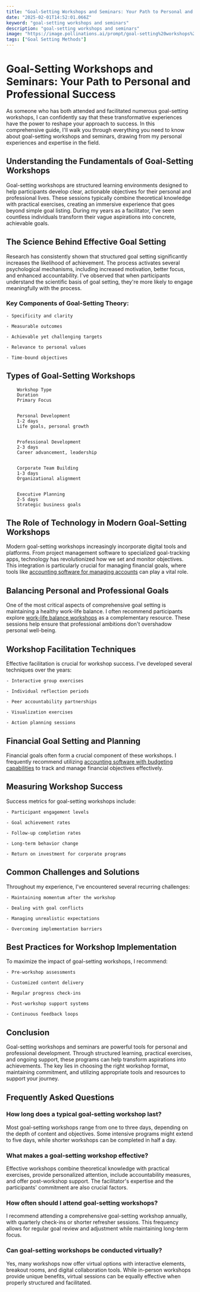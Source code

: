 ```yaml
---
title: "Goal-Setting Workshops and Seminars: Your Path to Personal and Professional Success"
date: "2025-02-01T14:52:01.066Z"
keyword: "goal-setting workshops and seminars"
description: "goal-setting workshops and seminars"
image: "https://image.pollinations.ai/prompt/goal-setting%20workshops%20and%20seminars%2C%20realistic%20photo%2C%20high%20quality%2C%204k?width=1024&height=1024&nologo=true"
tags: ["Goal Setting Methods"]
---
```


# Goal-Setting Workshops and Seminars: Your Path to Personal and Professional Success


As someone who has both attended and facilitated numerous goal-setting workshops, I can confidently say that these transformative experiences have the power to reshape your approach to success. In this comprehensive guide, I'll walk you through everything you need to know about goal-setting workshops and seminars, drawing from my personal experiences and expertise in the field.



## Understanding the Fundamentals of Goal-Setting Workshops


Goal-setting workshops are structured learning environments designed to help participants develop clear, actionable objectives for their personal and professional lives. These sessions typically combine theoretical knowledge with practical exercises, creating an immersive experience that goes beyond simple goal listing. During my years as a facilitator, I've seen countless individuals transform their vague aspirations into concrete, achievable goals.



## The Science Behind Effective Goal Setting


Research has consistently shown that structured goal setting significantly increases the likelihood of achievement. The process activates several psychological mechanisms, including increased motivation, better focus, and enhanced accountability. I've observed that when participants understand the scientific basis of goal setting, they're more likely to engage meaningfully with the process.



### Key Components of Goal-Setting Theory:


    - Specificity and clarity

    - Measurable outcomes

    - Achievable yet challenging targets

    - Relevance to personal values

    - Time-bound objectives



## Types of Goal-Setting Workshops



    
        Workshop Type
        Duration
        Primary Focus
    
    
        Personal Development
        1-2 days
        Life goals, personal growth
    
    
        Professional Development
        2-3 days
        Career advancement, leadership
    
    
        Corporate Team Building
        1-3 days
        Organizational alignment
    
    
        Executive Planning
        2-5 days
        Strategic business goals
    




## The Role of Technology in Modern Goal-Setting Workshops


Modern goal-setting workshops increasingly incorporate digital tools and platforms. From project management software to specialized goal-tracking apps, technology has revolutionized how we set and monitor objectives. This integration is particularly crucial for managing financial goals, where tools like [accounting software for managing accounts](https://productivityprospect.com/blog/accounting-software-for-managing-accounts-payable-and-receivable/) can play a vital role.



## Balancing Personal and Professional Goals


One of the most critical aspects of comprehensive goal setting is maintaining a healthy work-life balance. I often recommend participants explore [work-life balance workshops](https://productivityprospect.com/blog/work-life-balance-workshops-and-training/) as a complementary resource. These sessions help ensure that professional ambitions don't overshadow personal well-being.



## Workshop Facilitation Techniques


Effective facilitation is crucial for workshop success. I've developed several techniques over the years:




    - Interactive group exercises

    - Individual reflection periods

    - Peer accountability partnerships

    - Visualization exercises

    - Action planning sessions



## Financial Goal Setting and Planning


Financial goals often form a crucial component of these workshops. I frequently recommend utilizing [accounting software with budgeting capabilities](https://productivityprospect.com/blog/accounting-software-with-budgeting-and-forecasting-capabilities/) to track and manage financial objectives effectively.



## Measuring Workshop Success


Success metrics for goal-setting workshops include:




    - Participant engagement levels

    - Goal achievement rates

    - Follow-up completion rates

    - Long-term behavior change

    - Return on investment for corporate programs



## Common Challenges and Solutions


Throughout my experience, I've encountered several recurring challenges:




    - Maintaining momentum after the workshop

    - Dealing with goal conflicts

    - Managing unrealistic expectations

    - Overcoming implementation barriers



## Best Practices for Workshop Implementation


To maximize the impact of goal-setting workshops, I recommend:




    - Pre-workshop assessments

    - Customized content delivery

    - Regular progress check-ins

    - Post-workshop support systems

    - Continuous feedback loops



## Conclusion


Goal-setting workshops and seminars are powerful tools for personal and professional development. Through structured learning, practical exercises, and ongoing support, these programs can help transform aspirations into achievements. The key lies in choosing the right workshop format, maintaining commitment, and utilizing appropriate tools and resources to support your journey.



## Frequently Asked Questions


### How long does a typical goal-setting workshop last?

Most goal-setting workshops range from one to three days, depending on the depth of content and objectives. Some intensive programs might extend to five days, while shorter workshops can be completed in half a day.



### What makes a goal-setting workshop effective?

Effective workshops combine theoretical knowledge with practical exercises, provide personalized attention, include accountability measures, and offer post-workshop support. The facilitator's expertise and the participants' commitment are also crucial factors.



### How often should I attend goal-setting workshops?

I recommend attending a comprehensive goal-setting workshop annually, with quarterly check-ins or shorter refresher sessions. This frequency allows for regular goal review and adjustment while maintaining long-term focus.



### Can goal-setting workshops be conducted virtually?

Yes, many workshops now offer virtual options with interactive elements, breakout rooms, and digital collaboration tools. While in-person workshops provide unique benefits, virtual sessions can be equally effective when properly structured and facilitated.

